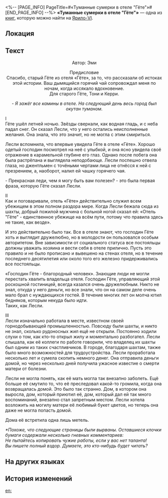 <%-- [PAGE_INFO]
PageTitle=#«Туманные сумерки в отеле "Гёте"»#
[END_PAGE_INFO] --%>
{{Дополнить}}
{{Книга Инфобокс
|id           = 107
|Название     = 
|Изображение  = Иконка Книга.png
|Мир          = Ярило-VI
|Томов        = 1
|Автор        = <!--нужно добавить-->
|Описание     = Отрывки романа, написанного драматургом, известным своими романтическими историями. Он основан на истории отеля «Гёте».
|Том1         = {{tx}}
|Источник1    = {{tx|Отсутствует источник}}
|Персонажи    = 
|Фракции      = 
}}
'''«Туманные сумерки в отеле "Гёте"»''' — одна из [[Книги|книг]], которую можно найти на [[Ярило-VI]].

==Локация==
{{Отметка карты|<!--название карты-->|<!--id отметки-->}}

==Текст==
<div align="center">Автор: Эми

Предисловие<br />
Спасибо, старый Гёте из отеля «Гёте», за то, что рассказали об истоках этой истории. Ваш дымящийся горячий чай сопровождал меня по ночам, когда иссякало вдохновение.<br />
Для старого Гёте, Тони и Керри.

''- Я зажёг все камины в отеле. На следующий день весь город был окутан туманом.''</div>

I<br />
Гёте ушёл летней ночью. Звёзды сверкали, как водная гладь, и с неба падал снег. Он сказал Лесли, что у него остались неисполненные желания. Она знала, что это значит, но не могла с этим смириться.

Лесли вспомнила, что впервые увидела Гёте в отеле «Гёте». Хорошо одетый господин посмотрел на неё с улыбкой, и она ясно увидела своё отражение в карамельной глубине его глаз. Однако после побега она была растрёпана и выглядела неподобающе. Лесли поспешно отвела глаза, но джентльмен с точёными чертами лица не отнёсся к ней с презрением, а, наоборот, налил ей чашку горячего чая.

- Прекрасная леди, чем я могу быть вам полезен? - это была первая фраза, которую Гёте сказал Лесли.

II<br />
Как и поговаривали, отель «Гёте» действительно служил всем убежищем в этом полном раздора мире. Когда Лесли бежала сюда из шахты, добрый пожилой мужчина с больной ногой сказал ей: «Отель "Гёте" - единственное убежище на всём пути, потому что правила здесь не такие, как везде».

И это действительно было так. Все в отеле знают, что господин Гёте хоть и выглядит дружелюбно, но в молодости он пользовался особым авторитетом. Вне зависимости от социального статуса все постояльцы должны уважать хозяина и вести себя в отеле прилично. Пусть это правило и не было прописано и вывешено на стенах отеля, но в течение последнего десятилетия или около того его железно придерживались все постояльцы.

«Господин Гёте - благородный человек». Знающие люди не могли перестать хвалить владельца отеля. Господин Гёте, управляющий этой роскошной гостиницей, всегда казался очень дружелюбным. Никто не знал, откуда у него деньги, но все знали, что он на самом деле очень мало брал с нуждающихся гостей. В течение многих лет он молча ютил бедняков, которым некуда было идти.<br />
Таких, как Лесли.

III<br />
Лесли изначально работала в месте, известном своей горнодобывающей промышленностью. Повсюду были шахты, и никто не знал, сколько рудоносных жил ещё не открыли. Постоянно ходили слухи о том, как кто-то открыл жилу и моментально разбогател. Лесли слышала, как её коллеги по работе говорили, что владелец их шахты был одним из таких счастливчиков. В городе, благодаря шахтам, также было много возможностей для трудоустройства. Лесли проработала несколько лет и сумела скопить немного денег. Она отправила деньги домой, но через несколько дней получила ужасное известие о смерти матери от болезни.

Лесли не могла понять, как её мать могла так внезапно заболеть. Ещё больше её смутило то, что её преследовал какой-то громила, когда она возвращалась домой. Это было так странно. Дом, в котором она выросла, дом, который приютил её, дом, который дал ей так много воспоминаний, внезапно стал запретным местом. Лесли хотела возложить на могилу матери её любимый букет цветов, но теперь она даже не могла попасть домой.

Дома её встретила одна лишь метель.

''*Похоже, что следующие страницы были вырваны. Оставшиеся клочки бумаги содержали несколько гневных комментариев:''<br />
''Не пытайтесь копировать чужие работы, если у вас нет таланта!''<br />
''Вы пишете полный вздор. Думаете, это кто-нибудь будет читать?''

==На других языках==
{{На других языках
|en   = ''Evening Ember at the Goethe Hotel''
|zhs  = 《歌德宾馆的夜与雾》
|zht  = 《歌德賓館的夜與霧》
|ja   = 『ゲーテホテルの黄昏と夕焼け』
|ko   = ≪괴테 호텔의 황혼과 노을≫
|es   = «La luz del ocaso en el Hotel Goethe»
|fr   = ''Crépuscule à l'Hôtel Goethe''
|ru   = «Туманные сумерки в отеле "Гёте"»
|th   = ค่ำคืนในม่านหมอกของ Goethe Hotel
|vi   = Đêm Tối Và Mây Mù Của Khách Sạn Goethe
|de   = „Dämmerung im Hotel Goethe“
|id   = "Malam dan Kabut di Hotel Goethe"
|pt   = "Fim de Tarde no Hotel Goethe"
}}

==История изменений==
{{История изменений|3.5}}

[[en:]]
